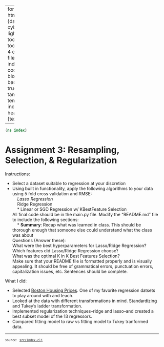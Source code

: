
---
format:
  html:
    theme: {dark: cyborg, light: yeti}
    toc: true
    toc-depth: 4
    output-file: index.html
code-block-background: true
base-target-path: temp
include-in-header: {text: '<link rel = "icon" href = "data:," />'}

---
<style></style><style>.printedClojure .sourceCode {
  background-color: transparent;
  border-style: none;
}
</style>
<script src="index_files/md-default0.js" type="text/javascript"></script><script src="index_files/md-default1.js" type="text/javascript"></script>

::: {.sourceClojure}
```clojure
(ns index)
```
:::



# Assignment 3: Resampling, Selection, & Regularization

Instructions:

* Select a dataset suitable to regression at your discretion
* Using built in functionality, apply the following algorithms to your data using 5 fold cross validation and RMSE:<br>
&nbsp;&nbsp;&nbsp;&nbsp;*Lasso Regression<br>
&nbsp;&nbsp;&nbsp;&nbsp;*Ridge Regression<br>
&nbsp;&nbsp;&nbsp;&nbsp;* Linear or SGD Regression w/ KBestFeature Selection<br>
All final code should be in the main.py file.
Modify the "README.md" file to include the following sections:<br>
&nbsp;&nbsp;&nbsp;&nbsp;* **Summary**: Recap what was learned in class. This should be thorough enough that someone else could understand what the class was about <br>
Questions (Answer these):<br>
What were the best hyperparameters for Lasso/Ridge Regression?<br>
Which features did Lasso/Ridge Regression choose?<br>
What was the optimal K in K Best Features Selection?<br>
Make sure that your README file is formatted properly and is visually appealing. It should be free of grammatical errors, punctuation errors, capitalization issues, etc. Sentences should be complete.

What I did:

* Selected [Boston Housing Prices](https://www.kaggle.com/datasets/fedesoriano/the-boston-houseprice-data?resource=download). One of my favorite regression datsets to play around with and teach.
* Looked at the data with different transformations in mind. Standardizing and Tukey's ladder transformation.
* Implemented regularization techniques--ridge and lasso--and created a best subset model of the 13 regressors.
* Compared fitting model to raw vs fitting model to Tukey tranformed data.

<div style="background-color:grey;height:2px;width:100%;"></div>

<div><pre><small><small>source: <a href="https://github.com/adabwana/resampling/blob/master/src/index.clj">src/index.clj</a></small></small></pre></div>